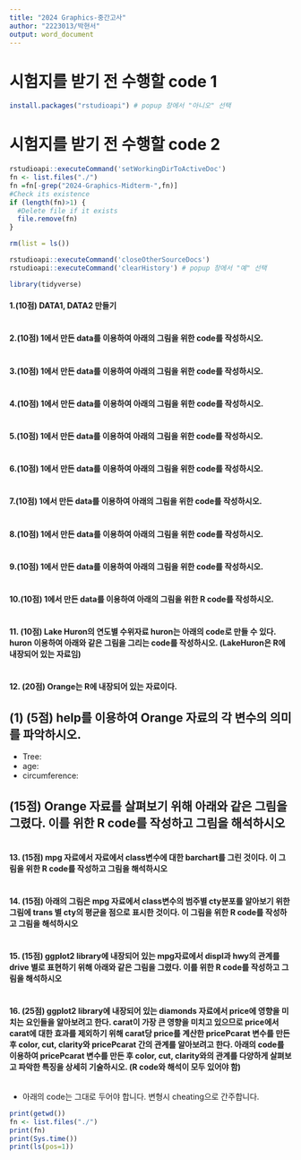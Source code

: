 ---
title: "2024 Graphics-중간고사"
author: "2223013/박현서"
output: word_document
---


# 시험지를 받기 전 수행할 code 1

```{r eval=FALSE}
install.packages("rstudioapi") # popup 창에서 "아니오" 선택
```

# 시험지를 받기 전 수행할 code 2
```{r eval=FALSE}
rstudioapi::executeCommand('setWorkingDirToActiveDoc')
fn <- list.files("./")
fn =fn[-grep("2024-Graphics-Midterm-",fn)]
#Check its existence
if (length(fn)>1) {
  #Delete file if it exists
  file.remove(fn)
}

rm(list = ls())

rstudioapi::executeCommand('closeOtherSourceDocs')
rstudioapi::executeCommand('clearHistory') # popup 창에서 "예" 선택
```

```{r}
library(tidyverse)
```

\newpage
#### 1.(10점) DATA1, DATA2 만들기 

```{r error=TRUE}

```

\newpage
#### 2.(10점)  1에서 만든 data를 이용하여 아래의 그림을 위한 code를 작성하시오. 

```{r error=TRUE}

```


\newpage
#### 3.(10점)  1에서 만든 data를 이용하여 아래의 그림을 위한 code를 작성하시오. 

```{r error=TRUE}

```


\newpage
#### 4.(10점)  1에서 만든 data를 이용하여 아래의 그림을 위한 code를 작성하시오. 

```{r error=TRUE}

```


\newpage
#### 5.(10점)  1에서 만든 data를 이용하여 아래의 그림을 위한 code를 작성하시오. 

```{r error=TRUE}

```


\newpage
#### 6.(10점)  1에서 만든 data를 이용하여 아래의 그림을 위한 code를 작성하시오. 

```{r error=TRUE}

```


\newpage
#### 7.(10점)  1에서 만든 data를 이용하여 아래의 그림을 위한 code를 작성하시오. 

```{r error=TRUE}

```


\newpage
#### 8.(10점)  1에서 만든 data를 이용하여 아래의 그림을 위한 code를 작성하시오. 

```{r error=TRUE}

```

\newpage
#### 9.(10점)  1에서 만든 data를 이용하여 아래의 그림을 위한 code를 작성하시오. 

```{r error=TRUE}

```


\newpage
#### 10.(10점) 1에서 만든 data를 이용하여 아래의 그림을 위한 R code를 작성하시오. 

```{r error=TRUE}

```


\newpage
#### 11. (10점) Lake Huron의 연도별 수위자료 huron는 아래의 code로 만들 수 있다. huron 이용하여 아래와 같은 그림을 그리는 code를 작성하시오. (LakeHuron은 R에 내장되어 있는 자료임)

```{r error=TRUE}

```



\newpage
#### 12. (20점) Orange는 R에 내장되어 있는 자료이다.
## (1) (5점) help를 이용하여 Orange 자료의 각 변수의 의미를 파악하시오.

* Tree:
* age:
* circumference:

## (15점) Orange 자료를 살펴보기 위해 아래와 같은 그림을 그렸다. 이를 위한 R code를 작성하고 그림을 해석하시오

```{r error=TRUE}

```


\newpage
#### 13. (15점) mpg 자료에서 자료에서 class변수에 대한 barchart를 그린 것이다. 이 그림을 위한 R code를 작성하고 그림을 해석하시오

```{r error=TRUE}

```


\newpage
#### 14. (15점) 아래의 그림은 mpg 자료에서 class변수의 범주별 cty분포를 알아보기 위한 그림에 trans 별 cty의 평균을 점으로 표시한 것이다. 이 그림을 위한 R code를 작성하고 그림을 해석하시오

```{r error=TRUE}

```


\newpage
#### 15. (15점) ggplot2 library에 내장되어 있는 mpg자료에서 displ과 hwy의 관계를 drive 별로 표현하기 위해 아래와 같은 그림을 그렸다. 이를 위한 R code를 작성하고 그림을 해석하시오

```{r error=TRUE}

```

\newpage
#### 16. (25점) ggplot2 library에 내장되어 있는 diamonds 자료에서 price에 영향을 미치는 요인들을 알아보려고 한다. carat이 가장 큰 영향을 미치고 있으므로 price에서 carat에 대한 효과를 제외하기 위해 carat당 price를 계산한 pricePcarat 변수를 만든 후 color, cut, clarity와 pricePcarat 간의 관계를 알아보려고 한다. 아래의 code를 이용하여 pricePcarat 변수를 만든 후 color, cut, clarity와의 관계를 다양하게 살펴보고 파악한 특징을 상세히 기술하시오. (R code와 해석이 모두 있어야 함)

```{r error=TRUE}

```


\newpage

* 아래의 code는 그대로 두어야 합니다. 변형시 cheating으로 간주합니다. 

```{r}
print(getwd())
fn <- list.files("./")
print(fn)
print(Sys.time())
print(ls(pos=1))
```
